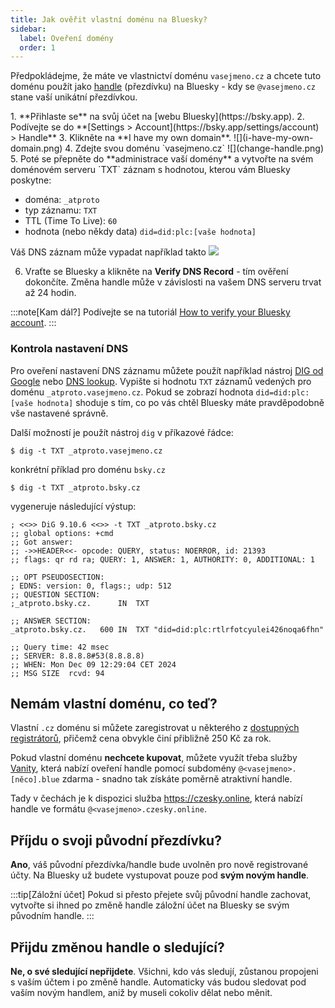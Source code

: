 ```yaml
---
title: Jak ověřit vlastní doménu na Bluesky?
sidebar:
  label: Oveření domény
  order: 1
---
```


Předpokládejme, že máte ve vlastnictví doménu `vasejmeno.cz` a chcete tuto doménu použít jako [handle](/popis/handle)
(přezdívku) na Bluesky - kdy se `@vasejmeno.cz` stane vaší unikátní přezdívkou.

<Steps>
1. **Přihlaste se** na svůj účet na [webu Bluesky](https://bsky.app).
2. Podívejte se do **[Settings > Account](https://bsky.app/settings/account) > Handle**
3. Klikněte na **I have my own domain**. ![](i-have-my-own-domain.png)
4. Zdejte svou doménu `vasejmeno.cz` ![](change-handle.png)
5. Poté se přepněte do **administrace vaší domény** a vytvořte na svém doménovém serveru `TXT` záznam s hodnotou, kterou
   vám Bluesky poskytne:

   - doména: `_atproto`
   - typ záznamu: `TXT`
   - TTL (Time To Live): `60`
   - hodnota (nebo někdy data) `did=did:plc:[vaše hodnota]`

   Váš DNS záznam může vypadat například takto ![](dns-record.png)

6. Vraťte se Bluesky a klikněte na **Verify DNS Record** - tím ověření dokončíte. Změna handle může v závislosti na
   vašem DNS serveru trvat až 24 hodin.
</Steps>

:::note[Kam dál?]
Podívejte se na tutoriál
[How to verify your Bluesky account](https://bsky.social/about/blog/4-28-2023-domain-handle-tutorial).
:::

### Kontrola nastavení DNS

Pro oveření nastavení DNS záznamu můžete použít například nástroj
[DIG od Google](https://toolbox.googleapps.com/apps/dig/#TXT/) nebo [DNS lookup](https://dnslookup.online/txt/). Vypište
si hodnotu `TXT` záznamů vedených pro doménu `_atproto.vasejmeno.cz`. Pokud se zobrazí hodnota
`did=did:plc:[vaše hodnota]` shoduje s tím, co po vás chtěl Bluesky máte pravděpodobně vše nastavené správně.

Další možností je použít nástroj `dig` v příkazové řádce:

```shell
$ dig -t TXT _atproto.vasejmeno.cz
```

konkrétní příklad pro doménu `bsky.cz`

```shell
$ dig -t TXT _atproto.bsky.cz
```

vygeneruje následující výstup:

```text {13}
; <<>> DiG 9.10.6 <<>> -t TXT _atproto.bsky.cz
;; global options: +cmd
;; Got answer:
;; ->>HEADER<<- opcode: QUERY, status: NOERROR, id: 21393
;; flags: qr rd ra; QUERY: 1, ANSWER: 1, AUTHORITY: 0, ADDITIONAL: 1

;; OPT PSEUDOSECTION:
; EDNS: version: 0, flags:; udp: 512
;; QUESTION SECTION:
;_atproto.bsky.cz.		IN	TXT

;; ANSWER SECTION:
_atproto.bsky.cz.	600	IN	TXT	"did=did:plc:rtlrfotcyulei426noqa6fhn"

;; Query time: 42 msec
;; SERVER: 8.8.8.8#53(8.8.8.8)
;; WHEN: Mon Dec 09 12:29:04 CET 2024
;; MSG SIZE  rcvd: 94
```

## Nemám vlastní doménu, co teď?

Vlastní `.cz` doménu si můžete zaregistrovat u některého z [dostupných registrátorů](https://www.nic.cz/whois/registrars/),
přičemž cena obvykle činí přibližně 250&nbsp;Kč za rok.

Pokud vlastní doménu **nechcete kupovat**, můžete využít třeba služby [Vanity](https://vanity.blue/),
která nabízí oveření handle pomocí subdomény `@<vasejmeno>.[něco].blue` zdarma - snadno tak získáte poměrně atraktivní handle.

Tady v čechách je k dispozici služba https://czesky.online, která nabízí handle ve formátu `@<vasejmeno>.czesky.online`.

## Příjdu o svoji původní přezdívku?

**Ano**, váš původní přezdívka/handle bude uvolněn pro nově registrované účty. Na Bluesky už budete vystupovat pouze pod **svým novým handle**.

:::tip[Záložní účet]
Pokud si přesto přejete svůj původní handle zachovat, vytvořte si ihned po změně handle záložní účet na Bluesky se svým původním handle.
:::

## Přijdu změnou handle o sledující?

**Ne, o své sledující nepřijdete**. Všichni, kdo vás sledují, zůstanou propojeni s vaším účtem i po změně handle.
Automaticky vás budou sledovat pod vaším novým handlem, aniž by museli cokoliv dělat nebo měnit.